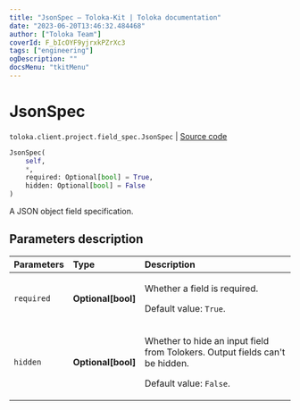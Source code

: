 ```yaml
---
title: "JsonSpec — Toloka-Kit | Toloka documentation"
date: "2023-06-20T13:46:32.484468"
author: ["Toloka Team"]
coverId: F_bIcOYF9yjrxkPZrXc3
tags: ["engineering"]
ogDescription: ""
docsMenu: "tkitMenu"
---
```


# JsonSpec

`toloka.client.project.field_spec.JsonSpec` | [Source code](https://github.com/Toloka/toloka-kit/blob/v1.2.0/src/client/project/field_spec.py#L137)

```python
JsonSpec(
    self,
    *,
    required: Optional[bool] = True,
    hidden: Optional[bool] = False
)
```

A JSON object field specification.

## Parameters description

| Parameters | Type | Description |
| :----------| :----| :-----------|
`required`|**Optional\[bool\]**|<p>Whether a field is required. </p><p>Default value: `True`.</p>
`hidden`|**Optional\[bool\]**|<p>Whether to hide an input field from Tolokers. Output fields can't be hidden. </p><p>Default value: `False`.</p>